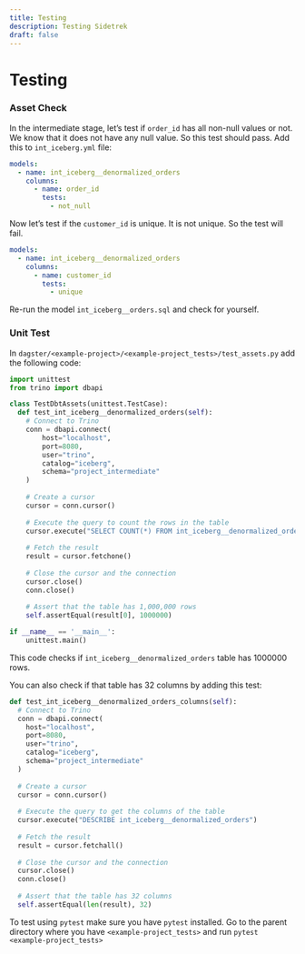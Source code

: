 ```yaml
---
title: Testing
description: Testing Sidetrek
draft: false
---
```


# Testing

### Asset Check

In the intermediate stage, let’s test if `order_id` has all non-null values or not. We know that it does not have any null value. So this test should pass. Add this to `int_iceberg.yml` file:

```yaml title="dbt/<example-project>/models/intermediate/int_iceberg.yml" {5-6} showLineNumbers
models:
  - name: int_iceberg__denormalized_orders
    columns:
      - name: order_id
        tests:
          - not_null
```

Now let’s test if the `customer_id` is unique. It is not unique. So the test will fail.

```yaml title="dbt/<example-project>/models/intermediate/int_iceberg.yml" {5-6} showLineNumbers
models:
  - name: int_iceberg__denormalized_orders
    columns:
      - name: customer_id
        tests:
          - unique
```

Re-run the model `int_iceberg__orders.sql` and check for yourself.

### Unit Test

In `dagster/<example-project>/<example-project_tests>/test_assets.py` add the following code:

```python title="dagster/<example-project>/<example-project_tests>/test_assets.py"
import unittest
from trino import dbapi

class TestDbtAssets(unittest.TestCase):
  def test_int_iceberg__denormalized_orders(self):
    # Connect to Trino
    conn = dbapi.connect(
        host="localhost",
        port=8080,
        user="trino",
        catalog="iceberg",
        schema="project_intermediate"
    )
      
    # Create a cursor
    cursor = conn.cursor()
    
    # Execute the query to count the rows in the table
    cursor.execute("SELECT COUNT(*) FROM int_iceberg__denormalized_orders")
    
    # Fetch the result
    result = cursor.fetchone()
    
    # Close the cursor and the connection
    cursor.close()
    conn.close()
    
    # Assert that the table has 1,000,000 rows
    self.assertEqual(result[0], 1000000)

if __name__ == '__main__':
    unittest.main()
```

This code checks if `int_iceberg__denormalized_orders` table has 1000000 rows.

You can also check if that table has 32 columns by adding this test:

```python title="dagster/<example-project>/<example-project_tests>/test_assets.py"
def test_int_iceberg__denormalized_orders_columns(self):
  # Connect to Trino
  conn = dbapi.connect(
    host="localhost",
    port=8080,
    user="trino",
    catalog="iceberg",
    schema="project_intermediate"
  )
  
  # Create a cursor
  cursor = conn.cursor()
  
  # Execute the query to get the columns of the table
  cursor.execute("DESCRIBE int_iceberg__denormalized_orders")
  
  # Fetch the result
  result = cursor.fetchall()
  
  # Close the cursor and the connection
  cursor.close()
  conn.close()
  
  # Assert that the table has 32 columns
  self.assertEqual(len(result), 32)
```

To test using `pytest` make sure you have `pytest` installed. Go to the parent directory where you have `<example-project_tests>` and run `pytest <example-project_tests>`
<br />